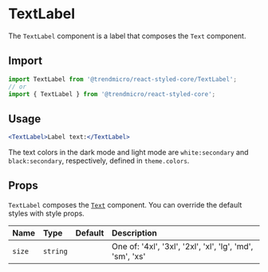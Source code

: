 # TextLabel

The `TextLabel` component is a label that composes the `Text` component.

## Import

```js
import TextLabel from '@trendmicro/react-styled-core/TextLabel';
// or
import { TextLabel } from '@trendmicro/react-styled-core';
```

## Usage

```jsx
<TextLabel>Label text:</TextLabel>
```

The text colors in the dark mode and light mode are `white:secondary` and `black:secondary`, respectively, defined in `theme.colors`.

## Props

`TextLabel` composes the [`Text`](./text) component. You can override the default styles with style props.

| Name | Type | Default | Description |
| :--- | :--- | :------ | :---------- |
| `size` | `string` | | One of: '4xl', '3xl', '2xl', 'xl', 'lg', 'md', 'sm', 'xs' |
